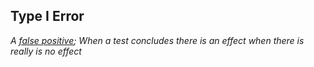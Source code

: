 ## Type I Error

<dfn>A [false positive](f.html#false-positive); When a test concludes there is an effect when there is really is no effect</dfn>


